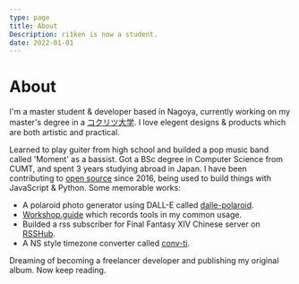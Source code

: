 ```yaml
---
type: page
title: About
Description: ri1ken is now a student.
date: 2022-01-01
---
```



<Head>
    <title>ri1ken</title>
</Head>

# About

I'm a master student & developer based in Nagoya, currently working on my master's degree in a [コクリツ大学](https://en.wikipedia.org/wiki/List_of_national_universities_in_Japan). I love elegent designs & products which are both artistic and practical.

Learned to play guiter from high school and builded a pop music band called 'Moment' as a bassist. Got a BSc degree in Computer Science from CUMT, and spent 3 years studying abroad in Japan. I have been contributing to [open source](https://github.com/Kiotlin) since 2016, being used to build things with JavaScript & Python. 
Some memorable works:

 - A polaroid photo generator using DALL-E called [dalle-polaroid](https://github.com/Kiotlin/dalle-polaroid).
 - [Workshop.guide](https://workshop-guide.vercel.app/) which records tools in my common usage.
 - Builded a rss subscriber for Final Fantasy XIV Chinese server on [RSSHub](https://docs.rsshub.app/game.html#zui-zhong-huan-xiang-14).
 - A NS style timezone converter called [conv-ti](https://kiotlin.github.io/conv-ti/).

Dreaming of becoming a freelancer developer and publishing my original album. Now keep reading.